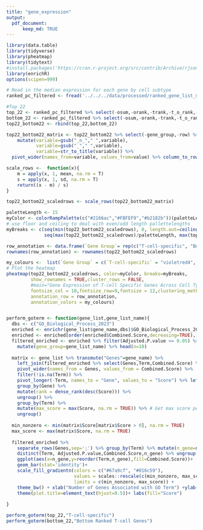 ```yaml
---
title: "gene_expression"
output: 
  pdf_document:
      keep_md: TRUE
---
```


```r
library(data.table)
library(tidyverse)
library(pheatmap)
library(tidytext)
#install.packages('https://cran.r-project.org/src/contrib/Archive/rjson/rjson_0.2.20.tar.gz', repos=NULL, type="source")
library(enrichR)
options(scipen=999)

# Read in the median expression for each gene by cell subtype
ranked_pc_filtered <- fread('../../../data/processed/ranked_gene_list_missingocrgenes_removedv2.tsv')
```

```r
#Top 22
top_22 <- ranked_pc_filtered %>% select(-osum,-orank,-trank,-t_o_rank,-gene_id,-tsum) %>% head(n=22) 
bottom_22 <- ranked_pc_filtered %>% select(-osum,-orank,-trank,-t_o_rank,-gene_id,-tsum) %>% tail(n=22)
top22_bottom22 <- rbind(top_22,bottom_22)

top22_bottom22_matrix <- top22_bottom22 %>% select(-gene_group,-row) %>% melt() %>% 
    mutate(variable=gsub("_n_"," ",variable),
           variable=gsub("_"," ",variable),
           variable=str_to_title(variable)) %>% 
  pivot_wider(names_from=variable, values_from=value) %>% column_to_rownames(var='gene_name') 

scale_rows <-  function(x){
    m = apply(x, 1, mean, na.rm = T)
    s = apply(x, 1, sd, na.rm = T)
    return((x - m) / s)
}

top22_bottom22_scaledrows <- scale_rows(top22_bottom22_matrix)

paletteLength <- 15
myColor <- colorRampPalette(c("#2166ac","#FBFEF9","#b2182b"))(paletteLength)
# use floor and ceiling to deal with even/odd length pallettelengths
myBreaks <- c(seq(min(top22_bottom22_scaledrows), 0, length.out=ceiling(paletteLength/2) + 1), 
              seq(max(top22_bottom22_scaledrows)/paletteLength, max(top22_bottom22_scaledrows), length.out=floor(paletteLength/2)))

row_annotation <- data.frame(`Gene Group`= rep(c("T-cell-specific", "Bottom-Ranked"), each = 22)) %>% rename("Gene Group"=`Gene.Group`)
rownames(row_annotation) <- rownames(top22_bottom22_scaledrows)

my_colours <-  list(`Gene Group` = c(`T-cell-specific` = "violetred4", `Bottom-Ranked` = 'grey90'))
# Plot the heatmap
pheatmap(top22_bottom22_scaledrows, color=myColor, breaks=myBreaks,
         show_rownames = TRUE,cluster_rows = FALSE,
         #main="Gene Expression of T-cell Specific Genes Across Cell Types",
         fontsize_col = 10,fontsize_row=9,fontsize = 12,clustering_method = 'ward',cutree_cols = 2,gaps_row = 22,angle_col = 90,
         annotation_row = row_annotation,
         annotation_colors = my_colours)


perform_goterm <- function(gene_list,gene_list_name){
  dbs <- c("GO_Biological_Process_2023")  
  enriched <- enrichr(gene_list$gene_name,dbs)$GO_Biological_Process_2023
  enriched <- enriched[order(enriched$Combined.Score,decreasing=TRUE),]
  filtered_enriched <- enriched %>% filter(Adjusted.P.value <= 0.05) %>%
    mutate(gene_group=gene_list_name) %>% head(n=10)
  
  matrix <- gene_list %>% transmute("Genes"=gene_name) %>% 
    left_join(filtered_enriched %>% select(Genes,Term,Combined.Score) %>% separate_rows(Genes,sep=';'))  %>% 
    pivot_wider(names_from = Genes, values_from = Combined.Score) %>% 
    filter(!is.na(Term)) %>% 
    pivot_longer(-Term, names_to = "Gene", values_to = "Score") %>% left_join(gene_list,by=c(Gene='gene_name')) %>%
    group_by(Gene) %>% 
    mutate(rank = dense_rank(desc(Score))) %>% 
    ungroup() %>%
    group_by(Term) %>%
    mutate(max_score = max(Score, na.rm = TRUE)) %>% # Get max score per term
    ungroup()
  
  min_nonzero <- min(matrix$Score[matrix$Score > 0], na.rm = TRUE)
  max_score <- max(matrix$Score, na.rm = TRUE)
  
  filtered_enriched %>% 
    separate_rows(Genes,sep=';') %>% group_by(Term) %>% mutate(n_gene=n_distinct(Genes)) %>% 
    distinct(Term, Adjusted.P.value,Combined.Score,n_gene) %>% ungroup() %>%
    ggplot(aes(x=n_gene,y=reorder(Term,n_gene),fill=Combined.Score))+
    geom_bar(stat='identity')+
    scale_fill_gradientn(colors = c("#67a9cf", "#016c59"),
                         values = scales::rescale(c(min_nonzero, max_score)),
                         limits = c(min_nonzero, max_score)) + 
    theme_bw() + xlab("Number of Genes Associated with GO Term") +ylab("GO Term")+ xlim(0,10)+
    theme(plot.title=element_text(hjust=0.5))+ labs(fill="Score")
  
}

perform_goterm(top_22,"T-cell-specific")
perform_goterm(bottom_22,"Bottom Ranked T-cell Genes")



```
